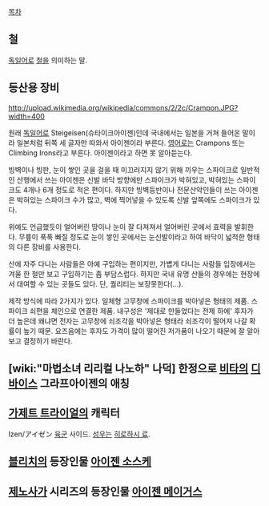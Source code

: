 [[목차]]
== 철 ==
[[독일어]]로 [[철]]을 의미하는 말.

== 등산용 장비 ==
http://upload.wikimedia.org/wikipedia/commons/2/2c/Crampon.JPG?width=400

원래 [[독일어]]로 Steigeisen(슈타이크아이젠)인데 국내에서는 일본을 거쳐 들어온 말이라 일본처럼 뒤쪽 세 글자만 따와서 아이젠이라 부른다. [[영어]]로는 Crampons 또는 Climbing Irons라고 부른다. 아이젠이라고 하면 못 알아듣는다.

빙벽이나 빙판, 눈이 쌓인 곳을 걸을 때 미끄러지지 않기 위해 끼우는 스파이크로 일반적인 산행에서 쓰는 아이젠은 신발 바닥 방향에만 스파이크가 박혀있고, 박혀있는 스파이크도 4개나 6개 정도로 적은 편이다. 하지만 빙벽등반이나 전문산악인들이 쓰는 아이젠은 박혀있는 스파이크 수가 많고, 벽에 찍어넣을 수 있도록 신발 앞쪽에도 스파이크가 있다.

위에도 언급했듯이 얼어버린 땅이나 눈이 잘 다져져서 얼어버린 곳에서 효력을 발휘한다. 무릎이 푹푹 빠질 정도로 눈이 쌓인 곳에서는 눈신발이라고 하여 바닥이 넓적한 형태의 다른 장비를 사용한다.

산에 자주 다니는 사람들은 아예 구입하는 편이지만, 가볍게 다니는 사람들 입장에서는 겨울 한 철만 보고 구입하기는 좀 부담스럽다. 하지만 국내 유명 산들의 경우에는 현장에서 대여할 수 있는 곳들도 있다. 단, 퀄리티는 보장못한다(…).

제작 방식에 따라 2가지가 있다.
일체형 고무창에 스파이크를 박아넣은 형태의 제품.
스파이크 쇠편을 체인으로 연결한 제품.
내구성은 '제대로 만들었다는 전제 하에' 후자가 더 높은데 왜냐면 전자는 고무창에 쇠조각을 박아넣은 형태라 쇠조각이 떨어져 나갈 확률이 높기 때문. 요즈음에는 후자도 가격이 많이 떨어진 저가품이 나오기 때문에 잘 알아보고 결정하기 바란다.

== [wiki:"마법소녀 리리컬 나노하" 나덕] 한정으로 [[비타]]의 [[디바이스]] 그라프아이젠의 애칭 ==

== [[가제트 트라이얼]]의 캐릭터 == 
Izen/アイゼン [[육군]] 사이드. [[성우]]는 [[히로하시 료]].

== [[블리치]]의 등장인물 [[아이젠 소스케]] ==

== [[제노사가]] 시리즈의 등장인물 [[아이젠 메이거스]] ==
